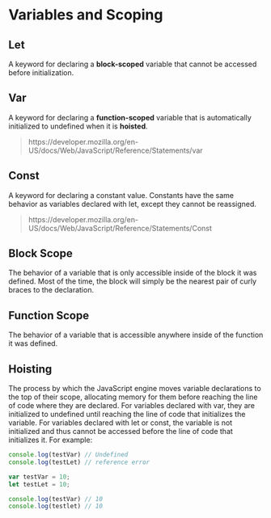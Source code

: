 # Variables and Scoping 



## Let 

<p>
  A keyword for declaring a <b>block-scoped</b> variable that cannot be
  accessed before initialization.
</p>

## Var 
<p>
  A keyword for declaring a <b>function-scoped</b> variable that is automatically
  initialized to <span>undefined</span> when it is <b>hoisted</b>.
</p>

> https://developer.mozilla.org/en-US/docs/Web/JavaScript/Reference/Statements/var

## Const 
<p>
  A keyword for declaring a constant value. Constants have the same behavior
  as variables declared with <span>let</span>, except they cannot be reassigned.
</p>

> https://developer.mozilla.org/en-US/docs/Web/JavaScript/Reference/Statements/Const 

## Block Scope

<p>
  The behavior of a variable that is only accessible inside of the block it was defined. Most of the
  time, the block will simply be the nearest pair of curly braces to the declaration.
</p>

## Function Scope 
<p>
  The behavior of a variable that is accessible anywhere inside of the function it was defined.
</p>

## Hoisting 
  <p>
    The process by which the JavaScript engine moves variable declarations to
    the top of their scope, allocating memory for them before reaching the line
    of code where they are declared. For variables declared with
    <span>var</span>, they are initialized to <span>undefined</span> until
    reaching the line of code that initializes the variable. For variables
    declared with <span>let</span> or <span>const</span>, the variable is not
    initialized and thus cannot be accessed before the line of code that
    initializes it. For example:
  </p>

```.js
console.log(testVar) // Undefined
console.log(testLet) // reference error 

var testVar = 10;
let testLet = 10; 

console.log(testVar) // 10 
console.log(testlet) // 10 

```